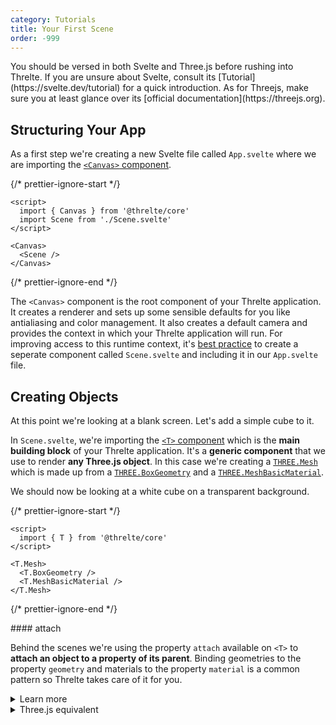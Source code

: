 ```yaml
---
category: Tutorials
title: Your First Scene
order: -999
---
```


<Tip type="info">
  You should be versed in both Svelte and Three.js before rushing into Threlte. If you are unsure
  about Svelte, consult its [Tutorial](https://svelte.dev/tutorial) for a quick introduction. As for
  Threejs, make sure you at least glance over its [official documentation](https://threejs.org).
</Tip>

## Structuring Your App

As a first step we're creating a new Svelte file called `App.svelte` where we are importing the [`<Canvas>` component](/docs/reference/core/canvas).

{/* prettier-ignore-start */}
```svelte title="App.svelte"
<script>
  import { Canvas } from '@threlte/core'
  import Scene from './Scene.svelte'
</script>

<Canvas>
  <Scene />
</Canvas>
```
{/* prettier-ignore-end */}

The `<Canvas>` component is the root component of your Threlte application. It creates a
renderer and sets up some sensible defaults for you like antialiasing and color management.
It also creates a default camera and provides the context in which your Threlte application
will run. For improving access to this runtime context, it's <a href="/docs/learn/basics/context">best practice</a>
to create a seperate component called `Scene.svelte` and including it in our `App.svelte` file.

## Creating Objects

At this point we're looking at a blank screen. Let's add a simple cube to it.

In `Scene.svelte`, we're importing the [`<T>` component](/docs/reference/core/t) which is
the **main building block** of your Threlte application. It's a **generic
component** that we use to render **any Three.js object**. In this case we're creating a
[`THREE.Mesh`](https://threejs.org/docs/index.html#api/en/objects/Mesh) which is made up from
a [`THREE.BoxGeometry`](https://threejs.org/docs/index.html#api/en/geometries/BoxGeometry) and
a [`THREE.MeshBasicMaterial`](https://threejs.org/docs/index.html#api/en/materials/MeshBasicMaterial).

We should now be looking at a white cube on a transparent background.

{/* prettier-ignore-start */}
```svelte title="Scene.svelte" {1-8}+
<script>
  import { T } from '@threlte/core'
</script>

<T.Mesh>
  <T.BoxGeometry />
  <T.MeshBasicMaterial />
</T.Mesh>
```
{/* prettier-ignore-end */}

<Example
  path="first-scene/step-1"
  hideCode
/>

<Tip type="info">
  #### attach

Behind the scenes we're using the property `attach` available on `<T>` to **attach an object to a property of
its parent**. Binding geometries to the property `geometry` and materials to the property `material` is a common
pattern so Threlte takes care of it for you.

  <details>
	<summary>
      Learn more
    </summary>

    We're using the property `attach` available on `<T>` to
    **attach an object to a property of its parent**. In our case we're **attaching** the underlying Three.js
    object of `<T.BoxGeometry>` to the property `geometry` of the `<T.Mesh>` component. We're also attaching
    the underlying Three.js object of `<T.MeshBasicMaterial>` to the property `material` of the `<T.Mesh>` component.

    {/* prettier-ignore-start */}
    ```svelte title="Scene.svelte"
    <script>
      import { T } from '@threlte/core'
    </script>

    <T.Mesh>
      <T.BoxGeometry attach="geometry" />
      <T.MeshBasicMaterial attach="material" />
    </T.Mesh>
    ```
    {/* prettier-ignore-end */}

    Binding geometries to the property `geometry` and materials to the property `material` is a common
    pattern so Threlte will take care of it. It checks for the properties `isMaterial` and `isGeometry` on
    the underlying Three.js object and attaches it to the correct property.

  </details>
</Tip>

<details>
	<summary>
		Three.js equivalent
	</summary>
  ```ts
  // creating the objects
  const geometry = new THREE.BoxGeometry()
  const material = new THREE.MeshBasicMaterial()
  const mesh = new THREE.Mesh()

// "attaching" the objects
mesh.geometry = geometry
mesh.material = material

````
</details>

## Modifying Objects


That cube is still a bit boring. Let's add some color to it, and make it a bit bigger! We also want to move it up a little to highlight it. We can do this by passing props to the
`<T>` component.

{/* prettier-ignore-start */}
```svelte title="Scene.svelte" {5-7}m
<script>
import { T } from '@threlte/core'
</script>

<T.Mesh position.y={1}>
<T.BoxGeometry args={[1, 2, 1]} />
<T.MeshBasicMaterial color="hotpink" />
</T.Mesh>
````

{/* prettier-ignore-end */}

<Example
  path="first-scene/step-2"
  hideCode
/>

Threlte automatically generates props for `<T>` based on the underlying Three.js object. This means you can easily guess most `<T>` props
based on the <a href="https://threejs.org/docs/index.html#manual/en/introduction/Creating-a-scene">Three.js docs</a> for the class you are using.

<details>
  <summary>
    Three.js equivalent
  </summary>

```ts
const mesh = new THREE.Mesh()
const geometry = new THREE.BoxGeometry(1, 2, 1)
const material = new THREE.MeshBasicMaterial()
mesh.position.y = 1
material.color.set('hotpink')
```

</details>

The special **args** prop we use in `<T.BoxGeometry>` corresponds to the
object's constructor arguments. Props interpreted from the underlying Three.js
object are called **auto props**, like `color` in our `<T.MeshBasicMaterial>`.
Leveraging Threlte's **Pierced Props** you can directly assigned to attributes
of props like `position.y` in our `<T.Mesh>`.

<details>
	<summary>
		Learn more
	</summary>
	#### `args`

    In Three.js objects are classes that are instantiated. These classes can
    receive one-time constructor arguments (`new THREE.SphereGeometry(1, 32)`). In
    Threlte, constructor arguments are always passed as an array via the prop
    `args`. If `args` change later on, the object must naturally get reconstructed
    from scratch!

    #### Auto Props

    For all other props, Threlte tries to automatically interpret props passed to `<T>` component.

    **Step 1.** *Find Properties* - First, Threlte will try to find the **property
    on the underlying Three.js object** based on the **name of the prop**. In our
    example, [`color` is a property of
    `THREE.MeshBasicMaterial`](https://threejs.org/docs/index.html#api/en/materials/MeshBasicMaterial.color).

    **Step 2.** *Try `set` Methods* - Next, Threlte will look for a `set` method
    on that property and use it to set the new value. In our example it will call
    `material.color.set('hotpink')` to set the color of our material.

    **Step 3.** *Try setting the property directly* - If there's no `set` method,
    it will try to set the property directly. In our example, this equated to
    `mesh.position.y = 1`.

    **Step 4.** *Check for array values* - When setting a property that accepts
    more than one value (such as a `THREE.Vector3`: `vec3.set(1, 2, 3)`), we can
    pass an array as a prop.

    **Step 5.** *Keep the prop type constant for the lifetime of the component* -
    If the prop value changes, Threlte will try to set the property again. If the
    type of the prop value changes, Threlte won't be able to reliably do that. For
    instance the type of the value of a variable that is used as a prop should not
    change from a single number to an array of numbers.

    #### Pierced Props

    Because the property `position` of our `THREE.Mesh` is a `THREE.Vector3`, it
    also has `x`, `y` and `z` properties which we can set directly via
    dot-notation, we call this **Pierced Props**.

</details>

<Tip
  type="tip"
  title="Primitive Values"
>
  From a performance perspective, it's often better to use pierced props because
  [primitive](https://developer.mozilla.org/en-US/docs/Glossary/Primitive) prop values can safely be
  compared for equality. This means that if the value of a prop doesn't change, Threlte will skip
  any updates to the underlying Three.js object.
</Tip>

<Tip
  type="warning"
  title="Constant prop types"
>
  The type of an inferred prop (or "auto prop") must be constant. This means that the type of a prop
  must not change for the lifetime of the component. For instance you can't use a variable as a prop
  that is an array of numbers and then later on change the value of that variable to a single
  number. This is considered a type change and therefore not allowed.
</Tip>

## Pointing the Camera

We're still staring at the side of a cube, let's add a camera and offset it from the center:

{/* prettier-ignore-start */}
```svelte title="Scene.svelte" {5-11}+
<script>
  import { T } from '@threlte/core'
</script>

<T.PerspectiveCamera
  makeDefault
  position={[10, 10, 10]}
  on:create={({ ref }) => {
    ref.lookAt(0, 1, 0)
  }}
/>

<T.Mesh position.y={1}>
  <T.BoxGeometry args={[1, 2, 1]} />
  <T.MeshBasicMaterial color="hotpink" />
</T.Mesh>
```
{/* prettier-ignore-end */}

<Example
  path="first-scene/step-3"
  hideCode
/>

We're again using the `<T>` component to create a [`THREE.PerspectiveCamera`](https://threejs.org/docs/index.html#api/en/cameras/PerspectiveCamera).
We're also passing a `makeDefault` prop which will make this camera the default camera of our application.
The renderer now uses this camera to render our scene.

<Tip type="info">
  #### Events

Threlte supports listening to certain <a href="/docs/reference/core/t#events">events on `<T/>` components</a>. Here, we use the `create`
event to get a reference to the underlying Three.js object as soon as it's created and use the method `lookAt` to look at the cube.

</Tip>

## Enabling Interactivity

Let's say we want to scale our cube as soon as we hover over it. We first have to import the
[plugin](/docs/learn/advanced/plugins) [`interactivity`](/docs/reference/extras/interactivity) from
[`@threlte/extras`](/docs/reference/extras/getting-started) and invoke it in our Scene.svelte file;
We can now add interaction event listeners to our `<T>` components. We will add `pointerenter` and
`pointerleave` event listeners to our cube. In the event handlers we'll update the value of a Svelte spring store
and apply the stores value to the property `scale` of the component `<T.Mesh>`.

{/* prettier-ignore-start */}
```svelte title="Scene.svelte" {3-4,6-7,20-22}+
<script>
  import { T } from '@threlte/core'
  import { interactivity } from '@threlte/extras'
  import { spring } from 'svelte/motion'

  interactivity()
  const scale = spring(1)
</script>

<T.PerspectiveCamera
  makeDefault
  position={[10, 10, 10]}
  on:create={({ ref }) => {
    ref.lookAt(0, 1, 0)
  }}
/>

<T.Mesh
  position.y={1}
  scale={$scale}
  on:pointerenter={() => scale.set(1.5)}
  on:pointerleave={() => scale.set(1)}
>
  <T.BoxGeometry args={[1, 2, 1]} />
  <T.MeshBasicMaterial color="hotpink" />
</T.Mesh>
```
{/* prettier-ignore-end */}

<Example
  path="first-scene/step-4"
  hideCode
/>

<Tip type="info" title="Automatic Vector & Scalar Detection">
  You might have noticed that we're only passing a single number to the prop `scale` on `<T.Mesh>`. Threlte automatically
  figures out whether you are passing an array or a number and uses the appropriate underlying Three.js method.

  <details>
    <summary>
      Learn more
    </summary>
    The component `<T>` will first look for a property `setScalar` on	the underlying Three.js object and use that method if
    only a single number is passed. This is equivalent to calling `scale.setScalar($scale)`.
  </details>
</Tip>

<Tip
  type="tip"
  title="Realtime Variables"
>
  When working with realtime apps where variables e.g. position and rotation change constantly, an
  easy way observe the values is with [live
  expressions](https://developer.chrome.com/docs/devtools/console/live-expressions/).
</Tip>

## Adding Animation

Let's add some motion to our cube. We will use Threlte's [`useTask`](/docs/reference/core/use-task) hook to tap
into Threlte's **unified frame loop** and run a function on every frame. We again use a Pierced Prop to let the
cube rotate around its y-axis.

{/* prettier-ignore-start */}
```svelte title="Scene.svelte" {2}m {9-12,24}+
<script>
  import { T, useTask } from '@threlte/core'
  import { interactivity } from '@threlte/extras'
  import { spring } from 'svelte/motion'

  interactivity()
  const scale = spring(1)

  let rotation = 0
  useTask((delta) => {
    rotation += delta
  })
</script>

<T.PerspectiveCamera
  makeDefault
  position={[10, 10, 10]}
  on:create={({ ref }) => {
    ref.lookAt(0, 1, 0)
  }}
/>

<T.Mesh
  rotation.y={rotation}
  position.y={1}
  scale={$scale}
  on:pointerenter={() => scale.set(1.5)}
  on:pointerleave={() => scale.set(1)}
>
  <T.BoxGeometry args={[1, 2, 1]} />
  <T.MeshBasicMaterial color="hotpink" />
</T.Mesh>
```
{/* prettier-ignore-end */}

<Example
  path="first-scene/step-5"
  hideCode
/>

`useTask` registers a callback that will be invoked on every frame. The callback receives the time delta since the last frame as an argument. We use
the delta to update the rotation
[independent of the frame rate](https://developer.mozilla.org/en-US/docs/Web/API/window/requestAnimationFrame)
– the cube will rotate at the same speed regardless of the frame rate.

## Adjusting the Lighting

We're almost done. Let's add some shading to our cube and a light source. We'll use a
`THREE.MeshStandardMaterial` on our cube and a `THREE.DirectionalLight` to illuminate our scene.

{/* prettier-ignore-start */}
```svelte title="Scene.svelte" {32}m {22}+
<script>
  import { T, useTask } from '@threlte/core'
  import { interactivity } from '@threlte/extras'
  import { spring } from 'svelte/motion'

  interactivity()
  const scale = spring(1)
  let rotation = 0
  useTask((delta) => {
    rotation += delta
  })
</script>

<T.PerspectiveCamera
  makeDefault
  position={[10, 10, 10]}
  on:create={({ ref }) => {
    ref.lookAt(0, 1, 0)
  }}
/>

<T.DirectionalLight position={[0, 10, 10]} />

<T.Mesh
  rotation.y={rotation}
  position.y={1}
  scale={$scale}
  on:pointerenter={() => scale.set(1.5)}
  on:pointerleave={() => scale.set(1)}
>
  <T.BoxGeometry args={[1, 2, 1]} />
  <T.MeshStandardMaterial color="hotpink" />
</T.Mesh>
```
{/* prettier-ignore-end */}

<Example
  path="first-scene/step-6"
  hideCode
/>

## Casting Shadows

We would like our cube to cast a shadow. To do so, we need a floor for it to cast a shadow _on_,
so we add a new `<T.Mesh>` but this time with `<T.CircleGeometry>`. To enable shadows, we need to
set `castShadow` on both the light and our cube, and set `receiveShadow` on our new floor:

{/* prettier-ignore-start */}

```svelte title="Scene.svelte" {22}m {24,33,39-45}+
<script>
  import { T, useTask } from '@threlte/core'
  import { interactivity } from '@threlte/extras'
  import { spring } from 'svelte/motion'

  interactivity()
  const scale = spring(1)
  let rotation = 0
  useTask((delta) => {
    rotation += delta
  })
</script>

<T.PerspectiveCamera
  makeDefault
  position={[10, 10, 10]}
  on:create={({ ref }) => {
    ref.lookAt(0, 1, 0)
  }}
/>

<T.DirectionalLight
  position={[0, 10, 10]}
  castShadow
/>

<T.Mesh
  rotation.y={rotation}
  position.y={1}
  scale={$scale}
  on:pointerenter={() => scale.set(1.5)}
  on:pointerleave={() => scale.set(1)}
  castShadow
>
  <T.BoxGeometry args={[1, 2, 1]} />
  <T.MeshStandardMaterial color="hotpink" />
</T.Mesh>

<T.Mesh
  rotation.x={-Math.PI / 2}
  receiveShadow
>
  <T.CircleGeometry args={[4, 40]} />
  <T.MeshStandardMaterial color="white" />
</T.Mesh>
```

<Example
  path="first-scene/step-7"
  hideCode
/>

## Conclusion

Congratulations, you've just created your first Three.js scene with Threlte! It includes important
Three.js and Threlte concepts and should give you a good starting point for your first Threlte project.
